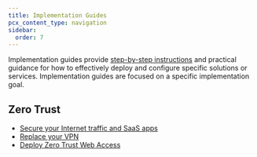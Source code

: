```yaml
---
title: Implementation Guides
pcx_content_type: navigation
sidebar:
  order: 7
---
```



Implementation guides provide [step-by-step instructions](/reference-architecture/implementation-guides/) and practical guidance for how to effectively deploy and configure specific solutions or services. Implementation guides are focused on a specific implementation goal. 

## Zero Trust

- [Secure your Internet traffic and SaaS apps](/learning-paths/secure-internet-traffic/)
- [Replace your VPN](/learning-paths/replace-vpn/)
- [Deploy Zero Trust Web Access](/learning-paths/zero-trust-web-access/)
